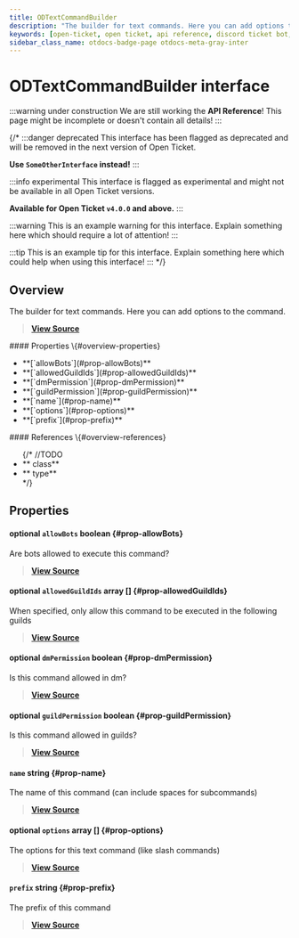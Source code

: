 ```yaml
---
title: ODTextCommandBuilder
description: "The builder for text commands. Here you can add options to the command."
keywords: [open-ticket, open ticket, api reference, discord ticket bot, interface]
sidebar_class_name: otdocs-badge-page otdocs-meta-gray-inter
---
```

<head>
    <link rel="apple-touch-icon" href="/img/logo_vertical.png"/>
</head>

# ODTextCommandBuilder <M color="gray">interface</M>

:::warning under construction
We are still working the **API Reference**! This page might be incomplete or doesn't contain all details!
:::

{/*
:::danger deprecated
This interface has been flagged as deprecated and will be removed in the next version of Open Ticket.

**Use `SomeOtherInterface` instead!**
:::

:::info experimental
This interface is flagged as experimental and might not be available in all Open Ticket versions.

**Available for Open Ticket `v4.0.0` and above.**
:::

:::warning
This is an example warning for this interface. Explain something here which should require a lot of attention!
:::

:::tip
This is an example tip for this interface. Explain something here which could help when using this interface!
:::
*/}

## Overview
The builder for text commands. Here you can add options to the command.

> [**View Source**](https://otgithub.dj-dj.be/tree/main/src/core/api/modules/client.ts#L1091)

<FlexHorizontal>
<div style={{width:"50%"}}>
    #### Properties \{#overview-properties}
    <ul>
        <li>**[`allowBots`](#prop-allowBots)**</li>
        <li>**[`allowedGuildIds`](#prop-allowedGuildIds)**</li>
        <li>**[`dmPermission`](#prop-dmPermission)**</li>
        <li>**[`guildPermission`](#prop-guildPermission)**</li>
        <li>**[`name`](#prop-name)**</li>
        <li>**[`options`](#prop-options)**</li>
        <li>**[`prefix`](#prop-prefix)**</li>
    </ul>
</div>
<div style={{width:"50%"}}>
    #### References \{#overview-references}
    <ul>
        {/*
        //TODO
        <li>**<code><ApiUrl url="class:ODId" label="api.ODId"/></code> <M color="purple">class</M>**</li>
        <li>**<code><ApiUrl url="type:ODExampleType" label="api.ODExampleType"/></code> <M color="brown">type</M>**</li>
        */}
    </ul>
</div>
</FlexHorizontal>

## Properties
<Divider></Divider>
#### <C color="red">optional</C> `allowBots` <M color="red">boolean</M> <ApiBlock><ApiUrl url="js:boolean" label="boolean"/></ApiBlock> \{#prop-allowBots}
Are bots allowed to execute this command?

> [**View Source**](https://otgithub.dj-dj.be/tree/main/src/core/api/modules/client.ts#L1103)

<Divider></Divider>
#### <C color="pink">optional</C> `allowedGuildIds` <M color="pink">array</M> <ApiBlock><ApiUrl url="js:string" label="string"/>[]</ApiBlock> \{#prop-allowedGuildIds}
When specified, only allow this command to be executed in the following guilds

> [**View Source**](https://otgithub.dj-dj.be/tree/main/src/core/api/modules/client.ts#L1101)

<Divider></Divider>
#### <C color="red">optional</C> `dmPermission` <M color="red">boolean</M> <ApiBlock><ApiUrl url="js:boolean" label="boolean"/></ApiBlock> \{#prop-dmPermission}
Is this command allowed in dm?

> [**View Source**](https://otgithub.dj-dj.be/tree/main/src/core/api/modules/client.ts#L1097)

<Divider></Divider>
#### <C color="red">optional</C> `guildPermission` <M color="red">boolean</M> <ApiBlock><ApiUrl url="js:boolean" label="boolean"/></ApiBlock> \{#prop-guildPermission}
Is this command allowed in guilds?

> [**View Source**](https://otgithub.dj-dj.be/tree/main/src/core/api/modules/client.ts#L1099)

<Divider></Divider>
#### `name` <M color="blue">string</M> <ApiBlock><ApiUrl url="js:string" label="string"/></ApiBlock> \{#prop-name}
The name of this command (can include spaces for subcommands)

> [**View Source**](https://otgithub.dj-dj.be/tree/main/src/core/api/modules/client.ts#L1095)

<Divider></Divider>
#### <C color="pink">optional</C> `options` <M color="pink">array</M> <ApiBlock><ApiUrl url="type:ODTextCommandBuilderOption" label="api.ODTextCommandBuilderOption"/>[]</ApiBlock> \{#prop-options}
The options for this text command (like slash commands)

> [**View Source**](https://otgithub.dj-dj.be/tree/main/src/core/api/modules/client.ts#L1105)

<Divider></Divider>
#### `prefix` <M color="blue">string</M> <ApiBlock><ApiUrl url="js:string" label="string"/></ApiBlock> \{#prop-prefix}
The prefix of this command

> [**View Source**](https://otgithub.dj-dj.be/tree/main/src/core/api/modules/client.ts#L1093)

<Divider></Divider>
